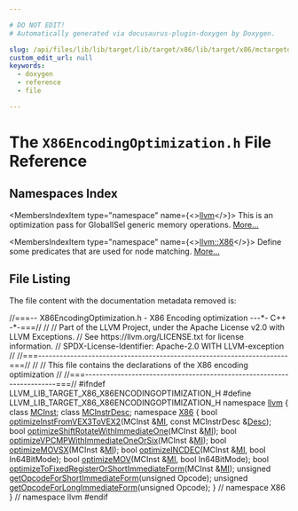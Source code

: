 ```yaml
---

# DO NOT EDIT!
# Automatically generated via docusaurus-plugin-doxygen by Doxygen.

slug: /api/files/lib/lib/target/lib/target/x86/lib/target/x86/mctargetdesc/x86encodingoptimization-h
custom_edit_url: null
keywords:
  - doxygen
  - reference
  - file

---
```





# The `X86EncodingOptimization.h` File Reference

<DoxygenPage pluginConfig={pluginConfig}>



## Namespaces Index

<MembersIndex>

<MembersIndexItem
  type="namespace"
  name={<><a href="/docs/api/namespaces/llvm">llvm</a></>}>
This is an optimization pass for GlobalISel generic memory operations. <a href="/docs/api/namespaces/llvm/#details">More...</a>
</MembersIndexItem>

<MembersIndexItem
  type="namespace"
  name={<><a href="/docs/api/namespaces/llvm/x86">llvm::X86</a></>}>
Define some predicates that are used for node matching. <a href="/docs/api/namespaces/llvm/x86/#details">More...</a>
</MembersIndexItem>

</MembersIndex>


## File Listing

The file content with the documentation metadata removed is:

<ProgramListing>

<Link id="l00001" /><CodeLine lineNumber="1"><Highlight kind="comment">//===-- X86EncodingOptimization.h - X86 Encoding optimization ---&#42;- C++ -&#42;-===//</Highlight><Highlight kind="normal"></Highlight></CodeLine>
<Link id="l00002" /><CodeLine lineNumber="2"><Highlight kind="normal"></Highlight><Highlight kind="comment">//</Highlight><Highlight kind="normal"></Highlight></CodeLine>
<Link id="l00003" /><CodeLine lineNumber="3"><Highlight kind="normal"></Highlight><Highlight kind="comment">// Part of the LLVM Project, under the Apache License v2.0 with LLVM Exceptions.</Highlight><Highlight kind="normal"></Highlight></CodeLine>
<Link id="l00004" /><CodeLine lineNumber="4"><Highlight kind="normal"></Highlight><Highlight kind="comment">// See https://llvm.org/LICENSE.txt for license information.</Highlight><Highlight kind="normal"></Highlight></CodeLine>
<Link id="l00005" /><CodeLine lineNumber="5"><Highlight kind="normal"></Highlight><Highlight kind="comment">// SPDX-License-Identifier: Apache-2.0 WITH LLVM-exception</Highlight><Highlight kind="normal"></Highlight></CodeLine>
<Link id="l00006" /><CodeLine lineNumber="6"><Highlight kind="normal"></Highlight><Highlight kind="comment">//</Highlight><Highlight kind="normal"></Highlight></CodeLine>
<Link id="l00007" /><CodeLine lineNumber="7"><Highlight kind="normal"></Highlight><Highlight kind="comment">//===----------------------------------------------------------------------===//</Highlight><Highlight kind="normal"></Highlight></CodeLine>
<Link id="l00008" /><CodeLine lineNumber="8"><Highlight kind="normal"></Highlight><Highlight kind="comment">//</Highlight><Highlight kind="normal"></Highlight></CodeLine>
<Link id="l00009" /><CodeLine lineNumber="9"><Highlight kind="normal"></Highlight><Highlight kind="comment">// This file contains the declarations of the X86 encoding optimization</Highlight><Highlight kind="normal"></Highlight></CodeLine>
<Link id="l00010" /><CodeLine lineNumber="10"><Highlight kind="normal"></Highlight><Highlight kind="comment">//</Highlight><Highlight kind="normal"></Highlight></CodeLine>
<Link id="l00011" /><CodeLine lineNumber="11"><Highlight kind="normal"></Highlight><Highlight kind="comment">//===----------------------------------------------------------------------===//</Highlight><Highlight kind="normal"></Highlight></CodeLine>
<Link id="l00012" /><CodeLine lineNumber="12"><Highlight kind="normal"></Highlight></CodeLine>
<Link id="l00013" /><CodeLine lineNumber="13"><Highlight kind="normal"></Highlight><Highlight kind="preprocessor">#ifndef LLVM&#95;LIB&#95;TARGET&#95;X86&#95;X86ENCODINGOPTIMIZATION&#95;H</Highlight><Highlight kind="normal"></Highlight></CodeLine>
<Link id="l00014" /><CodeLine lineNumber="14"><Highlight kind="normal"></Highlight><Highlight kind="preprocessor">#define LLVM&#95;LIB&#95;TARGET&#95;X86&#95;X86ENCODINGOPTIMIZATION&#95;H</Highlight><Highlight kind="normal"></Highlight></CodeLine>
<Link id="l00015" /><CodeLine lineNumber="15"><Highlight kind="normal"></Highlight><Highlight kind="keyword">namespace </Highlight><Highlight kind="normal"><a href="/docs/api/namespaces/llvm">llvm</a> &#123;</Highlight></CodeLine>
<Link id="l00016" /><CodeLine lineNumber="16"><Highlight kind="normal"></Highlight><Highlight kind="keyword">class </Highlight><Highlight kind="normal"><a href="/docs/api/classes/llvm/mcinst">MCInst</a>;</Highlight></CodeLine>
<Link id="l00017" /><CodeLine lineNumber="17"><Highlight kind="normal"></Highlight><Highlight kind="keyword">class </Highlight><Highlight kind="normal"><a href="/docs/api/classes/llvm/mcinstrdesc">MCInstrDesc</a>;</Highlight></CodeLine>
<Link id="l00018" /><CodeLine lineNumber="18"><Highlight kind="normal"></Highlight><Highlight kind="keyword">namespace </Highlight><Highlight kind="normal"><a href="/docs/api/namespaces/llvm/x86">X86</a> &#123;</Highlight></CodeLine>
<Link id="l00019" /><CodeLine lineNumber="19"><Highlight kind="normal"></Highlight><Highlight kind="keywordtype">bool</Highlight><Highlight kind="normal"> <a href="/docs/api/namespaces/llvm/x86/#aade8574cba756ffdc426344718ada414">optimizeInstFromVEX3ToVEX2</a>(MCInst &amp;<a href="/docs/api/files/lib/lib/codegen/lib/codegen/globalisel/irtranslator-cpp/#abe44dfdea65b4f7e11e0a608ab708b76">MI</a>, </Highlight><Highlight kind="keyword">const</Highlight><Highlight kind="normal"> MCInstrDesc &amp;<a href="/docs/api/namespaces/llvm/#a4de98a9acffcef5bb4b31862cb8c72ac">Desc</a>);</Highlight></CodeLine>
<Link id="l00020" /><CodeLine lineNumber="20"><Highlight kind="normal"></Highlight><Highlight kind="keywordtype">bool</Highlight><Highlight kind="normal"> <a href="/docs/api/namespaces/llvm/x86/#a88575ba0f198af79c61ba3a8c27a69d8">optimizeShiftRotateWithImmediateOne</a>(MCInst &amp;<a href="/docs/api/files/lib/lib/codegen/lib/codegen/globalisel/irtranslator-cpp/#abe44dfdea65b4f7e11e0a608ab708b76">MI</a>);</Highlight></CodeLine>
<Link id="l00021" /><CodeLine lineNumber="21"><Highlight kind="normal"></Highlight><Highlight kind="keywordtype">bool</Highlight><Highlight kind="normal"> <a href="/docs/api/namespaces/llvm/x86/#a76d5022aceb3599fdcaf0ef25ee3ce73">optimizeVPCMPWithImmediateOneOrSix</a>(MCInst &amp;<a href="/docs/api/files/lib/lib/codegen/lib/codegen/globalisel/irtranslator-cpp/#abe44dfdea65b4f7e11e0a608ab708b76">MI</a>);</Highlight></CodeLine>
<Link id="l00022" /><CodeLine lineNumber="22"><Highlight kind="normal"></Highlight><Highlight kind="keywordtype">bool</Highlight><Highlight kind="normal"> <a href="/docs/api/namespaces/llvm/x86/#a690516c8cb802c97acc69f6363735984">optimizeMOVSX</a>(MCInst &amp;<a href="/docs/api/files/lib/lib/codegen/lib/codegen/globalisel/irtranslator-cpp/#abe44dfdea65b4f7e11e0a608ab708b76">MI</a>);</Highlight></CodeLine>
<Link id="l00023" /><CodeLine lineNumber="23"><Highlight kind="normal"></Highlight><Highlight kind="keywordtype">bool</Highlight><Highlight kind="normal"> <a href="/docs/api/namespaces/llvm/x86/#ae0e27cbc3acd22d76564e1f3ac9b8311">optimizeINCDEC</a>(MCInst &amp;<a href="/docs/api/files/lib/lib/codegen/lib/codegen/globalisel/irtranslator-cpp/#abe44dfdea65b4f7e11e0a608ab708b76">MI</a>, </Highlight><Highlight kind="keywordtype">bool</Highlight><Highlight kind="normal"> In64BitMode);</Highlight></CodeLine>
<Link id="l00024" /><CodeLine lineNumber="24"><Highlight kind="normal"></Highlight><Highlight kind="keywordtype">bool</Highlight><Highlight kind="normal"> <a href="/docs/api/namespaces/llvm/x86/#a3e5a30d596e5e8933a926e2d14d5227f">optimizeMOV</a>(MCInst &amp;<a href="/docs/api/files/lib/lib/codegen/lib/codegen/globalisel/irtranslator-cpp/#abe44dfdea65b4f7e11e0a608ab708b76">MI</a>, </Highlight><Highlight kind="keywordtype">bool</Highlight><Highlight kind="normal"> In64BitMode);</Highlight></CodeLine>
<Link id="l00025" /><CodeLine lineNumber="25"><Highlight kind="normal"></Highlight><Highlight kind="keywordtype">bool</Highlight><Highlight kind="normal"> <a href="/docs/api/namespaces/llvm/x86/#a0256d671ff2830d0ada28b07b9c7ab25">optimizeToFixedRegisterOrShortImmediateForm</a>(MCInst &amp;<a href="/docs/api/files/lib/lib/codegen/lib/codegen/globalisel/irtranslator-cpp/#abe44dfdea65b4f7e11e0a608ab708b76">MI</a>);</Highlight></CodeLine>
<Link id="l00026" /><CodeLine lineNumber="26"><Highlight kind="normal"></Highlight><Highlight kind="keywordtype">unsigned</Highlight><Highlight kind="normal"> <a href="/docs/api/namespaces/llvm/x86/#af62df4b10560106717f6147a74bf446d">getOpcodeForShortImmediateForm</a>(</Highlight><Highlight kind="keywordtype">unsigned</Highlight><Highlight kind="normal"> Opcode);</Highlight></CodeLine>
<Link id="l00027" /><CodeLine lineNumber="27"><Highlight kind="normal"></Highlight><Highlight kind="keywordtype">unsigned</Highlight><Highlight kind="normal"> <a href="/docs/api/namespaces/llvm/x86/#ab4ef8f6d88ba8604aa83ce35440fd8fb">getOpcodeForLongImmediateForm</a>(</Highlight><Highlight kind="keywordtype">unsigned</Highlight><Highlight kind="normal"> Opcode);</Highlight></CodeLine>
<Link id="l00028" /><CodeLine lineNumber="28"><Highlight kind="normal">&#125; </Highlight><Highlight kind="comment">// namespace X86</Highlight><Highlight kind="normal"></Highlight></CodeLine>
<Link id="l00029" /><CodeLine lineNumber="29"><Highlight kind="normal">&#125; </Highlight><Highlight kind="comment">// namespace llvm</Highlight><Highlight kind="normal"></Highlight></CodeLine>
<Link id="l00030" /><CodeLine lineNumber="30"><Highlight kind="normal"></Highlight><Highlight kind="preprocessor">#endif</Highlight></CodeLine>

</ProgramListing>

</DoxygenPage>
